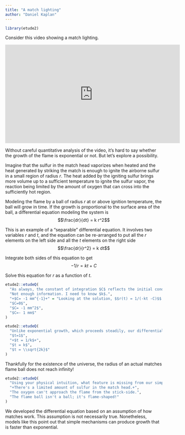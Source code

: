 ```yaml
---
title: "A match lighting"
author: "Daniel Kaplan"
---
```


```r
library(etude2)
```


Consider this video showing a match lighting.

<iframe width="560" height="315" src="https://www.youtube.com/embed/bFi_UkNSRoc?start=9" frameborder="0" allow="accelerometer; autoplay; clipboard-write; encrypted-media; gyroscope; picture-in-picture" allowfullscreen></iframe>

Without careful quantitative analysis of the video, it's hard to say whether the growth of the flame is exponential or not. But let's explore a possibility.

Imagine that the sulfur in the match head vaporizes when heated and the heat generated by striking the match is enough to ignite the airborne sulfur in a small region of radius $r$. The heat added by the igniting sulfur brings more volume up to a sufficient temperature to ignite the sulfur vapor, the reaction being limited by the amount of oxygen that can cross into the sufficiently hot region.

Modeling the flame by a ball of radius $r$ at or above ignition temperature, the ball will grow in time. If the growth is proportional to the surface area of the ball, a differential equation modeling the system is $$\frac{dr}{dt} = k r^2$$

This is an example of a "separable" differential equation. It involves two variables $r$ and $t$, and the equation can be re-arranged to put all the $r$ elements on the left side and all the $t$ elements on the right side $$\frac{dr}{r^2} = k dt$$

Integrate both sides of this equation to get $$-1/r = kt + C$$

Solve this equation for $r$ as a function of $t$.

```r
etude2::etudeQ(
  "As always, the constant of integration $C$ reflects the initial conditions of the function $r(t)$. Suppose the ignition takes off at $t=0$, at which point the ball of hot, sulfurous gas as a radius $r(0) = 1$ mm. What's the numerical value of $C$?",
  "Not enough information. I need to know $k$.",
  "+$C= -1 mm^{-1}+" = "Looking at the solution, $$r(t) = 1/(-kt -C)$$ you can see that at time $t=0$ the radius is $-1/C$.",
  "$C=0$",
  "$C= -1 mm^2$",
  "$C=- 1 mm$"
)
```

```r
etude2::etudeQ(
  "Unlike exponential growth, which proceeds steadily, our differential equation has a solution that *explodes*, going to $\\infty$ at a finite time $t$. What's that time? (Use the value of $C$ from the previous question.)",
  "$t=1$",
  "+$t = 1/k$+",
  "$t = k$",
  "$t = \\sqrt{2k}$"
)
```  

Thankfully for the existence of the universe, the radius of an actual matches flame ball does not reach infinity! 

```r
etude2::etudeQ(
  "Using your physical intuition, what feature is missing from our simple model of match ignition that might account for why the flame ball doesn't grow to the size of a beach ball in an instant?",
  "+There's a limited amount of sulfur in the match head.+",
  "The oxygen can't approach the flame from the stick-side.",
  "The flame ball isn't a ball; it's flame-shaped!" 
)
```

We developed the differential equation based on an assumption of how matches work. This assumption is not necessarily true. Nonetheless, models like this point out that simple mechanisms can produce growth that is faster than exponential.
